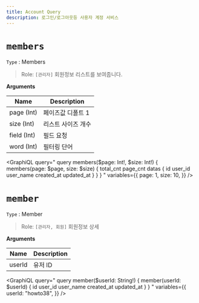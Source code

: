 ```yaml
---
title: Account Query
description: 로그인/로그아웃등 사용자 계정 서비스
---
```



# `members` 
`Type` : <Link to="/type/account/#Members/">Members</Link>

> Role: `[관리자]` 회원정보 리스트를 보여줍니다. 

**Arguments**

| Name | Description |
| -------- | -------- | 
| page (Int)  | 페이즈값 디폴트 1  | 
| size (Int) | 리스트 사이즈 개수 | 
| field (Int) | 필드 요청 |
| word (Int) | 필터링 단어 | 

<GraphiQL
  query="
    query members($page: Int!, $size: Int!) {
      members(page: $page, size: $size) {
        total_cnt
        page_cnt
        datas {
          id
          user_id
          user_name
          created_at
          updated_at
        }
      }
    }
  "
  variables={{
    page: 1,
    size: 10,
  }}
/>

# `member`
`Type` : <Link to="/type/account/#Member/">Member</Link>

> Role: `[관리자, 회원]` 회원정보 상세

**Arguments**

| Name | Description |
| -------- | -------- |
| userId     | 유저 ID   | string | true |


<GraphiQL
  query="
    query member($userId: String!) {
      member(userId: $userId) {
        id
        user_id
        user_name
        created_at
        updated_at
      }
    }
  "
  variables={{
    userId: "howto38",
  }}
/>
